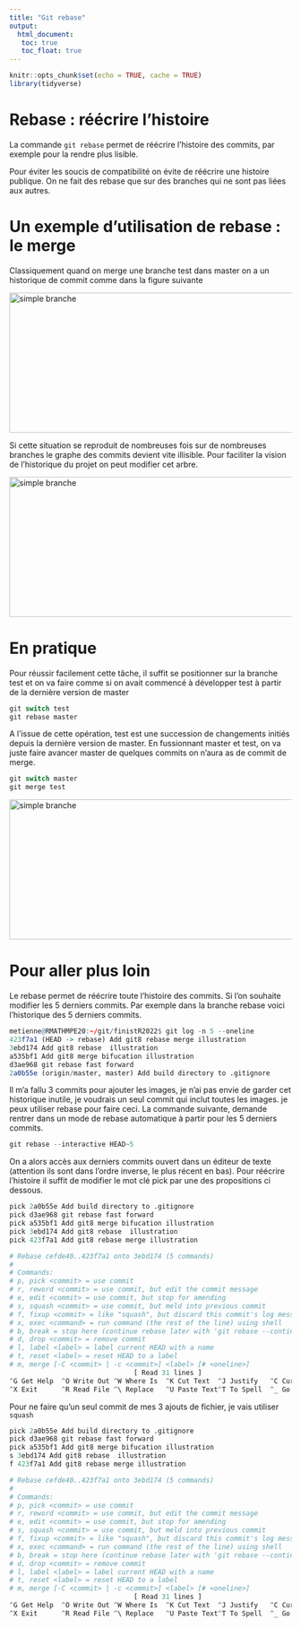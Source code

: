 ```yaml
---
title: "Git rebase"
output: 
  html_document:
   toc: true
   toc_float: true
---
```



```r
knitr::opts_chunk$set(echo = TRUE, cache = TRUE)
library(tidyverse)
```



# Rebase : réécrire l'histoire

La commande `git rebase` permet de réécrire l'histoire des commits, par exemple pour la rendre plus lisible. 

Pour éviter les soucis de compatibilité on évite de réécrire une histoire publique. On ne fait des rebase que sur des branches qui ne sont pas liées aux autres.

# Un exemple d'utilisation de rebase : le merge

Classiquement quand on merge une branche test dans master on a un historique de commit comme dans la figure suivante


<img src="resources/figs/git8.svg" width="800" height = "250" alt = "simple branche"></img>


Si cette situation se reproduit de nombreuses fois sur de nombreuses branches le graphe des commits devient vite illisible. Pour faciliter la vision de l'historique du projet on peut modifier cet arbre.



<img src="resources/figs/git8_rebase.svg" width="800" height = "250" alt = "simple branche"></img>


# En pratique 

Pour réussir facilement cette tâche, il suffit se positionner sur la branche test et on va faire comme si on avait commencé à développer test à partir de la dernière version de master

```r
git switch test
git rebase master
```

A l'issue de cette opération, test est une succession de changements initiés depuis la dernière version de master. En fussionnant master et test, on va juste faire avancer master de quelques commits on n'aura as de commit de merge.

```r
git switch master
git merge test
```



<img src="resources/figs/git8_rebase_merge.svg" width="800" height = "250" alt = "simple branche"></img>


# Pour aller plus loin

Le rebase permet de réécrire toute l'histoire des commits. Si l'on souhaite modifier les 5 derniers commits. Par exemple dans la branche rebase voici l'historique des 5 derniers commits.

```r
metienne@RMATHMPE20:~/git/finistR2022$ git log -n 5 --oneline
423f7a1 (HEAD -> rebase) Add git8 rebase merge illustration
3ebd174 Add git8 rebase  illustration
a535bf1 Add git8 merge bifucation illustration
d3ae968 git rebase fast forward
2a0b55e (origin/master, master) Add build directory to .gitignore
```


Il m'a fallu 3 commits pour ajouter les images, je n'ai pas envie de garder cet historique inutile, je voudrais un seul commit qui inclut toutes les images. je peux utiliser rebase pour faire ceci. La commande suivante, demande rentrer dans un mode de rebase automatique à partir pour les 5 derniers commits.

```r
git rebase --interactive HEAD~5
```

On a alors accès aux derniers commits ouvert dans un éditeur de texte (attention ils sont dans l'ordre inverse, le plus récent en bas). Pour réécrire l'histoire il suffit de modifier le mot clé pick par une des propositions ci dessous.

```r
pick 2a0b55e Add build directory to .gitignore
pick d3ae968 git rebase fast forward
pick a535bf1 Add git8 merge bifucation illustration
pick 3ebd174 Add git8 rebase  illustration
pick 423f7a1 Add git8 rebase merge illustration

# Rebase cefde40..423f7a1 onto 3ebd174 (5 commands)
#
# Commands:
# p, pick <commit> = use commit
# r, reword <commit> = use commit, but edit the commit message
# e, edit <commit> = use commit, but stop for amending
# s, squash <commit> = use commit, but meld into previous commit
# f, fixup <commit> = like "squash", but discard this commit's log message
# x, exec <command> = run command (the rest of the line) using shell
# b, break = stop here (continue rebase later with 'git rebase --continue')
# d, drop <commit> = remove commit
# l, label <label> = label current HEAD with a name
# t, reset <label> = reset HEAD to a label
# m, merge [-C <commit> | -c <commit>] <label> [# <oneline>]
                               [ Read 31 lines ]
^G Get Help  ^O Write Out ^W Where Is  ^K Cut Text  ^J Justify   ^C Cur Pos
^X Exit      ^R Read File ^\ Replace   ^U Paste Text^T To Spell  ^_ Go To Line

```



Pour ne faire qu'un seul commit de mes 3 ajouts de fichier, je vais utiliser ` squash`


```r
pick 2a0b55e Add build directory to .gitignore
pick d3ae968 git rebase fast forward
pick a535bf1 Add git8 merge bifucation illustration
s 3ebd174 Add git8 rebase  illustration
f 423f7a1 Add git8 rebase merge illustration

# Rebase cefde40..423f7a1 onto 3ebd174 (5 commands)
#
# Commands:
# p, pick <commit> = use commit
# r, reword <commit> = use commit, but edit the commit message
# e, edit <commit> = use commit, but stop for amending
# s, squash <commit> = use commit, but meld into previous commit
# f, fixup <commit> = like "squash", but discard this commit's log message
# x, exec <command> = run command (the rest of the line) using shell
# b, break = stop here (continue rebase later with 'git rebase --continue')
# d, drop <commit> = remove commit
# l, label <label> = label current HEAD with a name
# t, reset <label> = reset HEAD to a label
# m, merge [-C <commit> | -c <commit>] <label> [# <oneline>]
                               [ Read 31 lines ]
^G Get Help  ^O Write Out ^W Where Is  ^K Cut Text  ^J Justify   ^C Cur Pos
^X Exit      ^R Read File ^\ Replace   ^U Paste Text^T To Spell  ^_ Go To Line

```




